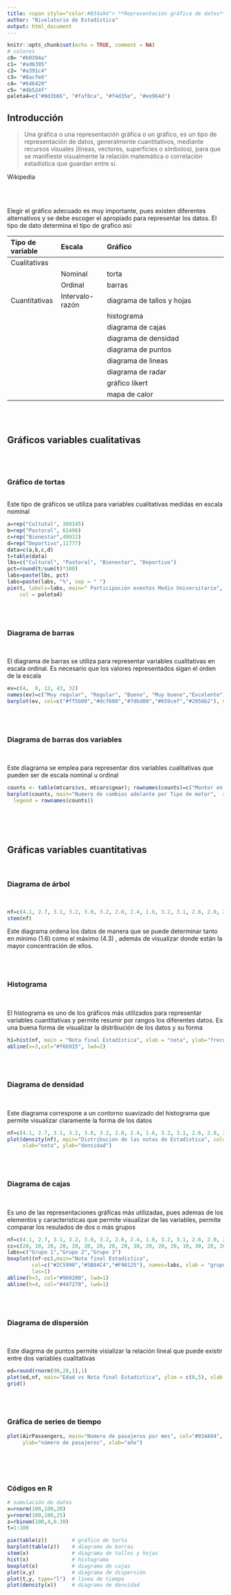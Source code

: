 ```yaml
---
title: <span style="color:#034a94"> **Representación gráfica de datos**</span>
author: "Nivelatorio de Estadística"
output: html_document
---
```


```r
knitr::opts_chunk$set(echo = TRUE, comment = NA)
# colores
c0= "#b0394a"
c1= "#ad6395"
c2= "#a391c4"
c3= "#8acfe6"
c4= "#646420"
c5= "#db524f"
paleta4=c("#0d3b66", "#faf0ca", "#f4d35e", "#ee964d")

```



## **Introducción**

>Una gráfica o una representación gráfica o un gráfico, es un tipo de representación de datos, generalmente cuantitativos, mediante recursos visuales (líneas, vectores, superficies o símbolos), para que se manifieste visualmente la relación matemática o correlación estadística que guardan entre sí.

Wikipedia

<br/><br/>

Elegir el gráfico adecuado es muy importante, pues existen diferentes alternativos  y se debe escoger el apropiado para representar los datos. El tipo de dato determina el tipo de grafico asi:

|Tipo de variable  | Escala          | Gráfico                                   |
|:-----------------|:----------------|:------------------------------------------|
|Cualitativas      |                 |                                           |
|                  |Nominal          | torta                                     |
|                  |Ordinal          | barras                                    |
|Cuantitativas     |Intervalo-razón  | diagrama de tallos y hojas                |
|                  |                 | histograma                                |
|                  |                 | diagrama de cajas                         |
|                  |                 | diagrama de densidad                      |
|                  |                 | diagrama de puntos                        |
|                  |                 | diagrama de lineas                        |
|                  |                 | diagrama de radar                         |
|                  |                 | gráfico likert                            |
|                  |                 | mapa de calor                             |

<br/><br/>

## **Gráficos variables cualitativas **

<br/><br/>

### **Gráfico de tortas**

<br/>
Este tipo de gráficos se utiliza para variables cualitativas medidas en escala nominal

```r
a=rep("Cultutal", 360145)
b=rep("Pastoral", 61496)
c=rep("Bienestar",49912)
d=rep("Deportivo",11777)
data=c(a,b,c,d)
t=table(data)
lbs=c("Cultural", "Pastoral", "Bienestar", "Deportivo")
pct=round(t/sum(t)*100)
labs=paste(lbs, pct)
labs=paste(labs, "%", sep = " ") 
pie(t, labels=labs, main=" Participación eventos Medio Universitario",
    col = paleta4)
```

<br/><br/>

### **Diagrama de barras**

<br/>

El diagrama de barras se utiliza para representar variables cualitativas en escala ordinal.  Es necesario que los valores representados sigan el orden de la escala

```r
ev=c(4,  8, 12, 43, 32)
names(ev)=c("Muy regular", "Regular", "Bueno", "Muy bueno","Excelente")
barplot(ev, col=c("#ff5b00","#dcf600","#7dbd00","#659cef","#2956b2"), main = "Evaluación proceso de inducción", las=1, ylim = c(0,50))
```

<br/><br/>

### **Diagrama de barras dos variables**

<br/>

Este diagrama se emplea para representar dos variables cualitativas que pueden ser de escala nominal u ordinal


```r
counts <- table(mtcars$vs, mtcars$gear); rownames(counts)=c("Montor en linea", "Motor en V")
barplot(counts, main="Numero de cambios adelante por Tipo de motor",  xlab="Número de cambios adelante ",col=c("#FFBF69","#034A94"),
  legend = rownames(counts))
```

<br/><br/><br/>

## **Gráficas variables cuantitativas**

<br/>

### **Diagrama de árbol**

<br/>

```r
nf=c(4.1, 2.7, 3.1, 3.2, 3.0, 3.2, 2.0, 2.4, 1.6, 3.2, 3.1, 2.6, 2.0, 2.4, 2.8, 3.3, 4.0, 3.4, 3.0, 3.1, 2.7, 2.7, 3.0, 3.8, 3.2, 2.2, 3.5, 3.5, 3.8, 3.5, 3.9, 4.2, 4.3, 3.9, 3.2, 3.5, 3.5, 3.7, 4.1, 3.7, 3.5, 3.6, 3.2, 3.1, 3.4, 3.0, 3.0, 3.0, 2.7, 1.7, 3.6, 2.1, 2.4, 3.0, 3.1, 2.5, 2.5, 3.6, 2.2, 2.4, 3.1, 3.3, 2.7, 3.7, 3.0, 2.7, 3.0, 3.2, 3.1, 2.4, 3.0, 2.7, 2.5, 3.0, 3.0, 3.0, 3.2, 3.1, 3.8, 4.1, 3.7, 3.5, 3.0, 3.7, 3.7, 4.1, 3.7, 3.9, 3.7, 2.0)
stem(nf)
```

Este diagrama ordena los datos de manera que se puede determinar tanto en mínimo (1.6) como el máximo (4.3) , además de visualizar donde están la mayor concentración de ellos.

<br/><br/>

### **Histograma**

<br/>

El histograma es uno de los gráficos más utilizados para representar variables cuantitativas y permite resumir por rangos los diferentes datos. Es una buena forma de visualizar la distribución de los datos y su forma


```r
h1=hist(nf, main = "Nota final Estadística", xlab = "nota", ylab="frecuencias absolutas", labels=TRUE, col="#034A94", ylim = c(0,30), las=1)
abline(v=3,col="#f6b915", lwd=2)
```


<br/><br/>

### **Diagrama de densidad**

<br/>

Este diagrama correspone a un contorno suavizado del histograma que permite visualizar claramente la forma de los datos


```r
nf=c(4.1, 2.7, 3.1, 3.2, 3.0, 3.2, 2.0, 2.4, 1.6, 3.2, 3.1, 2.6, 2.0, 2.4, 2.8, 3.3, 4.0, 3.4, 3.0, 3.1, 2.7, 2.7, 3.0, 3.8, 3.2, 2.2, 3.5, 3.5, 3.8, 3.5, 3.9, 4.2, 4.3, 3.9, 3.2, 3.5, 3.5, 3.7, 4.1, 3.7, 3.5, 3.6, 3.2, 3.1, 3.4, 3.0, 3.0, 3.0, 2.7, 1.7, 3.6, 2.1, 2.4, 3.0, 3.1, 2.5, 2.5, 3.6, 2.2, 2.4, 3.1, 3.3, 2.7, 3.7, 3.0, 2.7, 3.0, 3.2, 3.1, 2.4, 3.0, 2.7, 2.5, 3.0, 3.0, 3.0, 3.2, 3.1, 3.8, 4.1, 3.7, 3.5, 3.0, 3.7, 3.7, 4.1, 3.7, 3.9, 3.7, 2.0)
plot(density(nf), main="Distribucion de las notas de Estadística", col="#034A94", lwd=4, las=1,
     xlab="nota", ylab="densidad")
```

<br/><br/>
  
### **Diagrama de cajas**

<br/>

Es uno de las representaciones gráficas más utilizadas, pues ademas de los elementos y caracteristicas que permite visualizar de las variables, permite comparar los resulados de dos o más grupos


```r
nf=c(4.1, 2.7, 3.1, 3.2, 3.0, 3.2, 2.0, 2.4, 1.6, 3.2, 3.1, 2.6, 2.0, 2.4, 2.8, 3.3, 4.0, 3.4, 3.0, 3.1, 2.7, 2.7, 3.0, 3.8, 3.2, 2.2, 3.5, 3.5, 3.8, 3.5, 3.9, 4.2, 4.3, 3.9, 3.2, 3.5, 3.5, 3.7, 4.1, 3.7, 3.5, 3.6, 3.2, 3.1, 3.4, 3.0, 3.0, 3.0, 2.7, 1.7, 3.6, 2.1, 2.4, 3.0, 3.1, 2.5, 2.5, 3.6, 2.2, 2.4, 3.1, 3.3, 2.7, 3.7, 3.0, 2.7, 3.0, 3.2, 3.1, 2.4, 3.0, 2.7, 2.5, 3.0, 3.0, 3.0, 3.2, 3.1, 3.8, 4.1, 3.7, 3.5, 3.0, 3.7, 3.7, 4.1, 3.7, 3.9, 3.7, 2.0)
cc=c(20, 10, 20, 20, 20, 20, 20, 20, 20, 30, 20, 20, 20, 10, 30, 20, 20, 30, 20, 30, 30, 20, 10, 30, 20, 20, 30, 30, 10, 20, 10, 20, 20, 20, 10, 20, 10, 20, 20, 30, 30, 30, 10, 30, 20, 20, 20, 20, 20, 20, 10, 20, 30, 30, 10, 10, 10, 20, 10, 20, 10, 30, 20, 10, 20, 30, 10, 30, 30, 30, 20, 30, 30, 30, 30, 30, 30, 20, 10, 30, 10, 20, 20, 10, 20, 20, 20, 20, 10, 20)
labs=c("Grupo 1","Grupo 2","Grupo 3")
boxplot((nf~cc),main="Nota final Estadística", 
        col=c("#2C5990","#5B84C4","#F98125"), names=labs, xlab = "grupo", ylab = "nota", 
        las=1)
abline(h=3, col="#960200", lwd=1)
abline(h=4, col="#447270", lwd=1)
```

<br/><br/>

### **Diagrama de dispersión**

<br/>

Este diagrma de puntos permite visializar la relación lineal que puede existir entre dos variables cualitativas

```r
ed=round(rnorm(90,28,1),1)
plot(ed,nf, main="Edad vs Nota final Estadística", ylim = c(0,5), xlab = "Edad (años)", ylab = "Nota final",col="#447270",pch=19,las=1)
grid()
```


<br/><br/>

### **Gráfica de series de tiempo**

```r
plot(AirPassengers, main="Numero de pasajeros por mes", col="#034A94", lwd = 4, las=1, 
     ylab="número de pasajeros", xlab="año")
```

<br/><br/><br/>

### **Códigos en R**

```r
# sumulación de datos
x=rnorm(100,100,20)   
y=rnorm(100,100,25)   
z=rbinom(100,4,0.30)
t=1:100

pie(table(z))        # gráfico de torta
barplot(table(z))    # diagrama de barras
stem(x)              # diagrama de tallos y hojas
hist(x)              # histograma
boxplot(x)           # diagrama de cajas
plot(x,y)            # diagrama de dispersión 
plot(t,y, type="l")  # linea de tiempo
plot(density(x))     # diagrama de densidad
```
    

<br/><br/>
